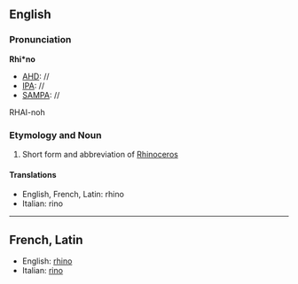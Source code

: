 ==English==
===Pronunciation===
'''Rhi*no'''
*[[AHD]]: //
*[[IPA]]: //
*[[SAMPA]]: //
RHAI-noh

===Etymology and Noun===

#Short form and abbreviation of [[Rhinoceros]]
====Translations====
*English, French, Latin: rhino
*Italian: rino
----
==French, Latin==

*English: [[rhino#English|rhino]]
*Italian: [[rino]]